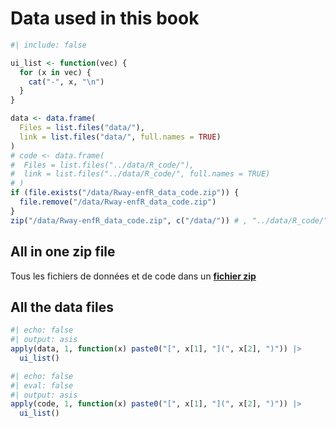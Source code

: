 # Data used in this book {#sec-data-files}


```r
#| include: false

ui_list <- function(vec) {
  for (x in vec) {
    cat("-", x, "\n")
  }
}

data <- data.frame(
  Files = list.files("data/"),
  link = list.files("data/", full.names = TRUE)
)
# code <- data.frame(
#  Files = list.files("../data/R_code/"),
#  link = list.files("../data/R_code/", full.names = TRUE)
# )
if (file.exists("/data/Rway-enfR_data_code.zip")) {
  file.remove("/data/Rway-enfR_data_code.zip")
}
zip("/data/Rway-enfR_data_code.zip", c("/data/")) # , "../data/R_code/"))
```

## All in one zip file

Tous les fichiers de données et de code dans un [**fichier zip**](./data/Rway-enfR_data_code.zip)

## All the data files

```r
#| echo: false
#| output: asis
apply(data, 1, function(x) paste0("[", x[1], "](", x[2], ")")) |>
  ui_list()
```

<!-- ## Code R et fonctions utilisées dans les diapositives-->

```r
#| echo: false
#| eval: false
#| output: asis
apply(code, 1, function(x) paste0("[", x[1], "](", x[2], ")")) |>
  ui_list()
```




<!--
check what is done for BIO8940

use downlaod this to create nice downlaod options potentially

```r
path_files <- list.files(path = system.file("assets/css", package = "downloadthis"), full.names = TRUE)

download_file(
  path = path_files,
  output_name = "Files from downloadthis",
  button_label = "Download files",
  button_type = "danger",
  has_icon = TRUE,
  icon = "fa fa-save",
  self_contained = FALSE
)
```
-->
